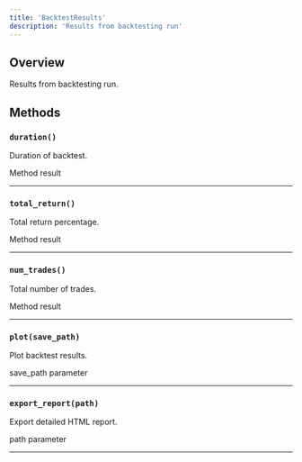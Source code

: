 ```yaml
---
title: 'BacktestResults'
description: 'Results from backtesting run'
---
```


## Overview

Results from backtesting run.

## Methods

### `duration()`

Duration of backtest.

<ResponseField name="result" type="timedelta">
  Method result
</ResponseField>

---

### `total_return()`

Total return percentage.

<ResponseField name="result" type="float">
  Method result
</ResponseField>

---

### `num_trades()`

Total number of trades.

<ResponseField name="result" type="int">
  Method result
</ResponseField>

---

### `plot(save_path)`

Plot backtest results.

<ParamField path="save_path" type="Optional[str]">
  save_path parameter
</ParamField>

---

### `export_report(path)`

Export detailed HTML report.

<ParamField path="path" type="str">
  path parameter
</ParamField>

---

